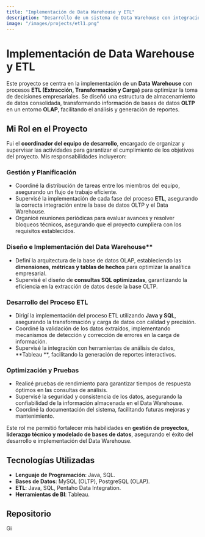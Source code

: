 ```yaml
---
title: "Implementación de Data Warehouse y ETL"
description: "Desarrollo de un sistema de Data Warehouse con integración ETL para mejorar la toma de decisiones empresariales."
image: "/images/projects/etl1.png"
---
```


# Implementación de Data Warehouse y ETL

Este proyecto se centra en la implementación de un **Data Warehouse** con procesos **ETL (Extracción, Transformación y Carga)** para optimizar la toma de decisiones empresariales. Se diseñó una estructura de almacenamiento de datos consolidada, transformando información de bases de datos **OLTP** en un entorno **OLAP**, facilitando el análisis y generación de reportes.

## Mi Rol en el Proyecto

Fui el **coordinador del equipo de desarrollo**, encargado de organizar y supervisar las actividades para garantizar el cumplimiento de los objetivos del proyecto. Mis responsabilidades incluyeron:

### Gestión y Planificación
- Coordiné la distribución de tareas entre los miembros del equipo, asegurando un flujo de trabajo eficiente.
- Supervisé la implementación de cada fase del proceso **ETL**, asegurando la correcta integración entre la base de datos OLTP y el Data Warehouse.
- Organicé reuniones periódicas para evaluar avances y resolver bloqueos técnicos, asegurando que el proyecto cumpliera con los requisitos establecidos.

### Diseño e Implementación del Data Warehouse**
- Definí la arquitectura de la base de datos OLAP, estableciendo las **dimensiones, métricas y tablas de hechos** para optimizar la analítica empresarial.
- Supervisé el diseño de **consultas SQL optimizadas**, garantizando la eficiencia en la extracción de datos desde la base OLTP.

### Desarrollo del Proceso ETL
- Dirigí la implementación del proceso ETL utilizando **Java y SQL**, asegurando la transformación y carga de datos con calidad y precisión.
- Coordiné la validación de los datos extraídos, implementando mecanismos de detección y corrección de errores en la carga de información.
- Supervisé la integración con herramientas de análisis de datos, **Tableau **, facilitando la generación de reportes interactivos.

### Optimización y Pruebas
- Realicé pruebas de rendimiento para garantizar tiempos de respuesta óptimos en las consultas de análisis.
- Supervisé la seguridad y consistencia de los datos, asegurando la confiabilidad de la información almacenada en el Data Warehouse.
- Coordiné la documentación del sistema, facilitando futuras mejoras y mantenimiento.

Este rol me permitió fortalecer mis habilidades en **gestión de proyectos, liderazgo técnico y modelado de bases de datos**, asegurando el éxito del desarrollo e implementación del Data Warehouse.

## Tecnologías Utilizadas

- **Lenguaje de Programación**: Java, SQL.
- **Bases de Datos**: MySQL (OLTP), PostgreSQL (OLAP).
- **ETL**: Java, SQL, Pentaho Data Integration.
- **Herramientas de BI**: Tableau.

##  Repositorio

<div class="flex gap-4 pt-5  items-center">

  <div class="popUp flex justify-center items-center flex-col">
    <a href='https://github.com/fgutierrezca/Proyecto_Playstore.git' target="_blank">
        <img
            src='/images/github-icon.webp'
            alt='GitHub'
            width={100}
            height={100}
            style="width: 1.5vw; min-width: 20px; "
        />
    </a>

  </div>



</div>
